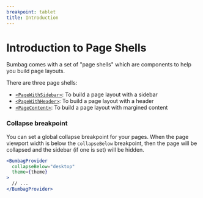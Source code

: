 ```yaml
---
breakpoint: tablet
title: Introduction
---
```


# Introduction to Page Shells

Bumbag comes with a set of "page shells" which are components to help you build page layouts.

There are three page shells:

- [`<PageWithSidebar>`](/page-shells/page-with-sidebar): To build a page layout with a sidebar
- [`<PageWithHeader>`](/page-shells/page-with-header): To build a page layout with a header
- [`<PageContent>`](/page-shells/page-content): To build a page layout with margined content

### Collapse breakpoint

You can set a global collapse breakpoint for your pages. When the page viewport width is below the `collapseBelow` breakpoint, then the page will be collapsed and the sidebar (if one is set) will be hidden.

```jsx
<BumbagProvider
  collapseBelow="desktop"
  theme={theme}
>
  // ...
</BumbagProvider>
```
